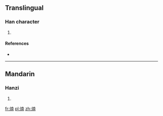 ==Translingual==

===Han character===
{{Han char|rn=86|rad=火|as=09|sn=13|four=|canj=FJBJ}}

# {{defn|Han|sort=火09}}

====References====
* {{Han ref|kx=0678.161|hdz=32215.051|uh=7175|ud=29045}}

----

==Mandarin==

===Hanzi===
{{cmn-hanzi|pin=[[shàn]] ([[shan4]]), [[xiā]] ([[xia1]])|wg=shan<sup>4</sup>, hsia<sup>1</sup>}}

# {{defn|lang=cmn|sort=火09}}

[[fr:煵]]
[[pl:煵]]
[[zh:煵]]